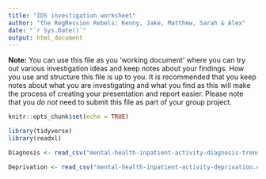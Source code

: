 ```yaml
---
title: "IDS investigation worksheet"
author: "the RegRession Rebels: Kenny, Jake, Matthew, Sarah & Alex"
date: "`r Sys.Date()`"
output: html_document
---
```


**Note:** You can use this file as you 'working document' where you can try out various investigation ideas and keep notes about your findings. How you use and structure this file is up to you. It is recommended that you keep notes about what you are investigating and what you find as this will make the process of creating your presentation and report easier. Please note that you _do not_ need to submit this file as part of your group project.



```r
knitr::opts_chunk$set(echo = TRUE)
```


```r
library(tidyverse)
library(readxl)


```


```r
Diagnosis <- read_csv("mental-health-inpatient-activity-diagnosis-trend.csv")

Deprivation <- read_csv("mental-health-inpatient-activity-deprivation.csv")




```


